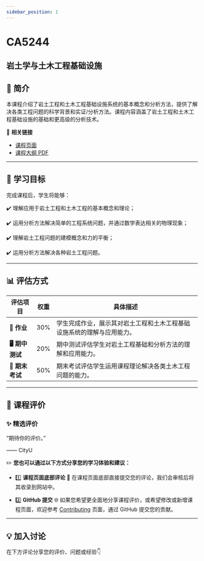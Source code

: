 ```yaml
---
sidebar_position: 1
---
```


# CA5244
## 岩土学与土木工程基础设施

## **📘 简介**
本课程介绍了岩土工程和土木工程基础设施系统的基本概念和分析方法，提供了解决各类工程问题的科学背景和实证/分析方法。课程内容涵盖了岩土工程和土木工程基础设施的基础和更高级的分析技术。

🔗 **相关链接**
- [课程页面](https://www.cityu.edu.hk/catalogue/pg/202425/course/CA5244.htm)
- [课程大纲 PDF](https://www.cityu.edu.hk/catalogue/pg/202425/course/CA5244.pdf)

---

## **🎯 学习目标**

完成课程后，学生将能够：

✔️ 理解应用于岩土工程和土木工程的基本概念和理论；

✔️ 运用分析方法解决简单的工程系统问题，并通过数学表达相关的物理现象；

✔️ 理解岩土工程问题的建模概念和力的平衡；

✔️ 运用分析方法解决各种岩土工程问题。

---

## **📊 评估方式**

| **评估项目**          | **权重** | **具体描述**                                                                                       |
|----------------------|---------|---------------------------------------------------------------------------------------------------|
| **📝 作业**           | 30%     | 学生完成作业，展示其对岩土工程和土木工程基础设施系统的理解与应用能力。                             |
| **🖥️ 期中测试**      | 20%     | 期中测试评估学生对岩土工程基础和分析方法的理解和应用能力。                                         |
| **📄 期末考试**       | 50%     | 期末考试评估学生运用课程理论解决各类土木工程问题的能力。                                           |

---

## **💬 课程评价**

### ✨ **精选评价**
<div className={commentStyles.commentBox}>
    <p className={commentStyles.commentText}>
        “期待你的评价。”
    </p>
    <p className={commentStyles.commentAuthor}>—— CityU</p>
</div>

✏️ **您也可以通过以下方式分享您的学习体验和建议：**

- 1️⃣ **课程页面底部评论**
💬 在课程页面底部直接提交您的评论，我们会审核后将其收录到网站中。

- 2️⃣ **GitHub 提交**
🌐 如果您希望更全面地分享课程评价，或希望修改或新增课程页面，欢迎参考 [Contributing](https://penjc.github.io/CityU/contributing) 页面，通过 GitHub 提交您的贡献。

---

## **💡 加入讨论**

在下方评论分享您的评价、问题或经验👇
<Utterances />